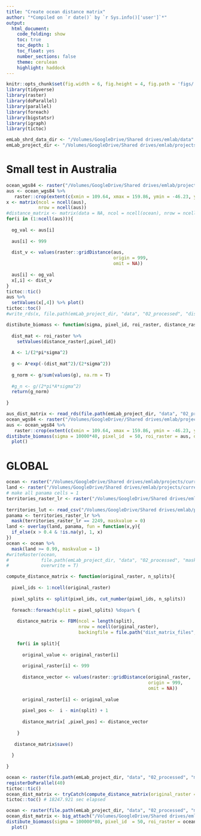 ```yaml
---
title: "Create ocean distance matrix"
author: "*Compiled on `r date()` by `r Sys.info()['user']`*"
output: 
  html_document:
    code_folding: show
    toc: true
    toc_depth: 1
    toc_float: yes
    number_sections: false
    theme: cerulean
    highlight: haddock
---
```


```r
knitr::opts_chunk$set(fig.width = 6, fig.height = 4, fig.path = 'figs/',message = FALSE, warning = FALSE)
library(tidyverse)
library(raster)
library(doParallel)
library(parallel)
library(foreach)
library(bigstatsr)
library(igraph)
library(tictoc)

emLab_shrd_data_dir <- "/Volumes/GoogleDrive/Shared drives/emlab/data"
emLab_project_dir <- "/Volumes/GoogleDrive/Shared drives/emlab/projects/current-projects/mpa-fish-flows"
```

# Small test in Australia

```r
ocean_wgs84 <- raster("/Volumes/GoogleDrive/Shared drives/emlab/projects/current-projects/ocean-conservation-priorities/data/02_processed/masks/ocean_low_res_wgs84.tif")
aus <- ocean_wgs84 %>% 
   raster::crop(extent(c(xmin = 109.64, xmax = 159.86, ymin = -46.23, ymax = -9.95)))
x <- matrix(ncol = ncell(aus), 
            nrow = ncell(aus))
#distance_matrix <- matrix(data = NA, ncol = ncell(ocean), nrow = ncell(ocean))
for(i in (1:ncell(aus))){
   
  og_val <- aus[i]
  
  aus[i] <- 999
  
  dist_v <- values(raster::gridDistance(aus, 
                                        origin = 999, 
                                        omit = NA))
  
  aus[i] <- og_val
  x[,i] <- dist_v
}
tictoc::tic()
aus %>% 
  setValues(x[,4]) %>% plot()
tictoc::toc()
#write_rds(x, file.path(emLab_project_dir, "data", "02_processed", "distance_matrix","aus_dist_matrix.rds"))
```

```r
distibute_biomass <- function(sigma, pixel_id, roi_raster, distance_raster){
  
  dist_mat <- roi_raster %>% 
    setValues(distance_raster[,pixel_id])
  
  A <- 1/(2*pi*sigma^2)
  
  g <- A*exp(-(dist_mat^2)/(2*sigma^2))
  
  g_norm <- g/sum(values(g), na.rm = T)
  
  #g_n <- g/(2*pi*A*sigma^2)
  return(g_norm)
  
}
```

```r
aus_dist_matrix <- read_rds(file.path(emLab_project_dir, "data", "02_processed", "distance_matrix", "aus_dist_matrix.rds"))
ocean_wgs84 <- raster("/Volumes/GoogleDrive//Shared drives/emlab/projects/current-projects/ocean-conservation-priorities/data/02_processed/masks/ocean_low_res_wgs84.tif")
aus <- ocean_wgs84 %>% 
   raster::crop(extent(c(xmin = 109.64, xmax = 159.86, ymin = -46.23, ymax = -9.95)))
distibute_biomass(sigma = 10000*40, pixel_id  = 50, roi_raster = aus, distance_raster = aus_dist_matrix) %>% 
  plot()
```

# GLOBAL

```r
ocean <- raster("/Volumes/GoogleDrive/Shared drives/emlab/projects/current-projects/ocean-conservation-priorities/data/02_processed/masks/ocean_low_res_moll.tif")
land <- raster("/Volumes/GoogleDrive/Shared drives/emlab/projects/current-projects/ocean-conservation-priorities/data/02_processed/masks/land_low_res_moll.tif")
# make all panama cells = 1
territories_raster_lr <- raster("/Volumes/GoogleDrive/Shared drives/emlab/projects/current-projects/ocean-conservation-priorities/data/02_processed/masks/territories.tif")
  
territories_lut <- read_csv("/Volumes/GoogleDrive/Shared drives/emlab/projects/current-projects/ocean-conservation-priorities/data/02_processed/masks/territories_lookup.csv")
panama <- territories_raster_lr %>% 
  mask(territories_raster_lr == 2249, maskvalue = 0)
land <- overlay(land, panama, fun = function(x,y){
  if_else(x > 0.4 & !is.na(y), 1, x)
}) 
ocean <- ocean %>% 
  mask(land >= 0.99, maskvalue = 1)
#writeRaster(ocean, 
#            file.path(emLab_project_dir, "data", "02_processed", "masks", "ocean.tiff"),
#            overwrite = T)
```

```r
compute_distance_matrix <- function(original_raster, n_splits){
  
  pixel_ids <- 1:ncell(original_raster)
  
  pixel_splits <- split(pixel_ids, cut_number(pixel_ids, n_splits))
  
  foreach::foreach(split = pixel_splits) %dopar% {
    
    distance_matrix <- FBM(ncol = length(split), 
                           nrow = ncell(original_raster),
                           backingfile = file.path("dist_matrix_files", paste0("dist_matrix_", min(split))))
    
    for(i in split){
      
      original_value <- original_raster[i]
      
      original_raster[i] <- 999
      
      distance_vector <- values(raster::gridDistance(original_raster, 
                                                     origin = 999, 
                                                     omit = NA))
      
      original_raster[i] <- original_value
      
      pixel_pos <-  i - min(split) + 1
      
      distance_matrix[ ,pixel_pos] <- distance_vector
      
    }
    
   distance_matrix$save()
    
  }
  
}
```

```r
ocean <- raster(file.path(emLab_project_dir, "data", "02_processed", "masks", "ocean.tif"))
registerDoParallel(40)
tictoc::tic()
ocean_dist_matrix <- tryCatch(compute_distance_matrix(original_raster = ocean, n_splits = 40), error = function(e) print(e))
tictoc::toc() # 18247.921 sec elapsed
```


```r
ocean <- raster(file.path(emLab_project_dir, "data", "02_processed", "masks", "ocean.tif"))
ocean_dist_matrix <- big_attach("/Volumes/GoogleDrive/Shared drives/emlab/data/ocean-distance-matrix/dist_matrix_65162.rds")
distibute_biomass(sigma = 100000*80, pixel_id  = 50, roi_raster = ocean, distance_raster = ocean_dist_matrix) %>% 
  plot()
```